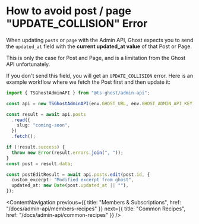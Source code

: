 # How to avoid post / page "UPDATE_COLLISION" Error

When updating `posts` or `page` with the Admin API, Ghost expects you to send the `updated_at` field with the **current updated_at value** of that Post or Page.

<Callout type="warning">
  This is only the case for Post and Page, and is a limitation from the Ghost API unfortunately.
</Callout>

If you don't send this field, you will get an `UPDATE_COLLISION` error. Here is an example workflow where we fetch the Post first and then update it:

```ts title
import { TSGhostAdminAPI } from "@ts-ghost/admin-api";

const api = new TSGhostAdminAPI(env.GHOST_URL, env.GHOST_ADMIN_API_KEY, "v5.0");

const result = await api.posts
  .read({
    slug: "coming-soon",
  })
  .fetch();

if (!result.success) {
  throw new Error(result.errors.join(", "));
}
const post = result.data;

const postEditResult = await api.posts.edit(post.id, {
  custom_excerpt: "Modified excerpt from ghost",
  updated_at: new Date(post.updated_at || ""),
});
```

<ContentNavigation
  previous={{ title: "Members & Subscriptions", href: "/docs/admin-api/members-recipes" }}
  next={{ title: "Common Recipes", href: "/docs/admin-api/common-recipes" }}
/>
